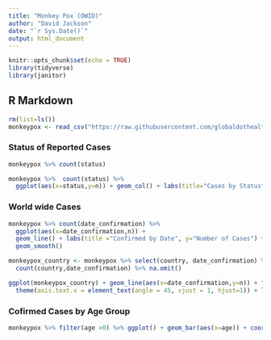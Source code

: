```yaml
---
title: "Monkey Pox (OWID)"
author: "David Jackson"
date: "`r Sys.Date()`"
output: html_document
---
```


```r
knitr::opts_chunk$set(echo = TRUE)
library(tidyverse)
library(janitor)
```

## R Markdown

```r
rm(list=ls())
monkeypox <- read_csv("https://raw.githubusercontent.com/globaldothealth/monkeypox/main/latest.csv") %>% remove_empty(which = c("rows","cols")) %>% clean_names()
```


### Status of Reported Cases

```r
monkeypox %>% count(status)
```
```r
monkeypox %>%  count(status) %>% 
  ggplot(aes(x=status,y=n)) + geom_col() + labs(title="Cases by Status", y="Number of Cases")
```

### World wide Cases

```r
monkeypox %>% count(date_confirmation) %>%
  ggplot(aes(x=date_confirmation,n)) +
  geom_line() + labs(title ="Confirmed by Date", y="Number of Cases") +
  geom_smooth()
```

```r
monkeypox_country <- monkeypox %>% select(country, date_confirmation) %>% filter(country %in% c("United Sates","Brazil","Spain","India","Israel","Portugal","Sweden")) %>%
  count(country,date_confirmation) %>% na.omit()
```

```r
ggplot(monkeypox_country) + geom_line(aes(x=date_confirmation,y=n)) + facet_wrap(~country,scales ="free_y") + 
  theme(axis.text.x = element_text(angle = 45, vjust = 1, hjust=1)) + labs(title ="Confirmed by Country",y="Number of Cases")
```

### Cofirmed Cases by Age Group


```r
monkeypox %>% filter(age >0) %>% ggplot() + geom_bar(aes(x=age)) + coord_flip()
```